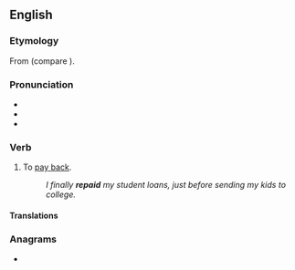 ==English==

===Etymology===
From {{etyl|fro|en}} {{m|fro|repaier||to pay back}} (compare {{cog|fr|repayer||to pay again}}).

===Pronunciation===
* {{IPA|/ɹiˈpeɪ/|lang=en}}
* {{audio|en-us-repay.ogg|Audio (US)|lang=en}}
* {{rhymes|eɪ|lang=en}}

===Verb===
{{en-verb|repays|repaying|repaid|repaid}}

# To [[pay back]].
#: ''I finally '''repaid''' my student loans, just before sending my kids to college.''

====Translations====
{{trans-see|pay back}}

===Anagrams===
* {{anagrams|en|a=aepry|Payer|apery|payer|peary|praye|rapey}}